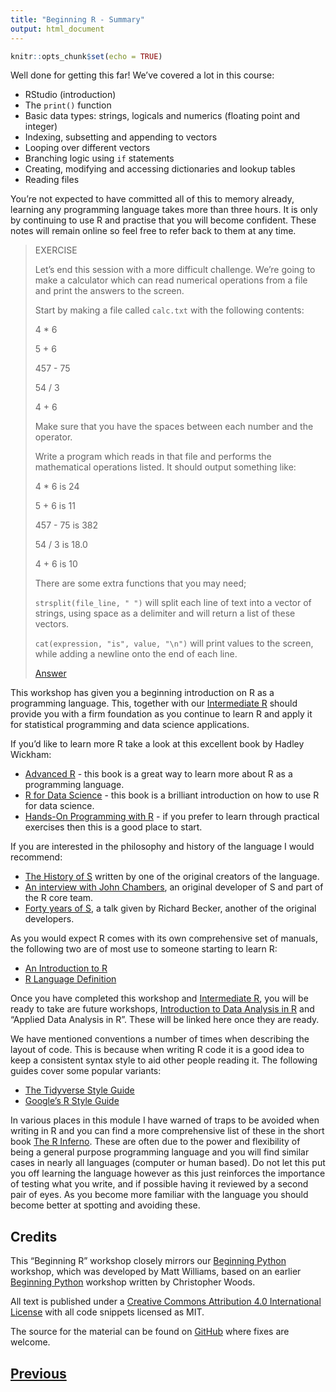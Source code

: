 ```yaml
---
title: "Beginning R - Summary"
output: html_document
---
```


```r
knitr::opts_chunk$set(echo = TRUE)
```

Well done for getting this far! We've covered a lot in this course:

* RStudio (introduction)
* The `print()` function
* Basic data types: strings, logicals and numerics (floating point and integer)
* Indexing, subsetting and appending to vectors
* Looping over different vectors
* Branching logic using `if` statements
* Creating, modifying and accessing dictionaries and lookup tables
* Reading files

You're not expected to have committed all of this to memory already, 
learning any programming language takes more than three hours. It is 
only by continuing to use R and practise that you will become confident. 
These notes will remain online so feel free to refer back to them at any time.

> EXERCISE
>
> Let's end this session with a more difficult challenge. We're going to make 
> a calculator which can read numerical operations from a file and print the 
> answers to the screen.
>
> Start by making a file called `calc.txt` with the following contents:
>
> 4 * 6
>
> 5 + 6
> 
> 457 - 75
>
> 54 / 3
>
> 4 + 6
>
> Make sure that you have the spaces between each number and the operator.
>
> Write a program which reads in that file and performs the mathematical 
> operations listed. It should output something like:
>
> 4 * 6 is 24
> 
> 5 + 6 is 11
>
> 457 - 75 is 382
>
> 54 / 3 is 18.0
> 
> 4 + 6 is 10
>
> There are some extra functions that you may need;
>
> `strsplit(file_line, " ")` will split each line of text into a vector of 
> strings, using space as a delimiter and will return a list of these vectors.
>
> `cat(expression, "is", value, "\n")` will print values to the screen,
> while adding a newline onto the end of each line.
> 
> [Answer](summary_answer01.html)

This workshop has given you a beginning introduction on R as a programming
language. This, together with our [Intermediate R](https://chryswoods.com/intermediate_r)
should provide you with a firm foundation as you continue
to learn R and apply it for statistical programming and data science
applications.

If you'd like to learn more R take a look at this excellent book by 
Hadley Wickham:

* [Advanced R](https://adv-r.hadley.nz/index.html) - this book is a great way
to learn more about R as a programming language.
* [R for Data Science](https://r4ds.had.co.nz) - this book is a brilliant
introduction on how to use R for data science.
* [Hands-On Programming with R](https://rstudio-education.github.io/hopr/) - if
you prefer to learn through practical exercises then this is a good place to start.

If you are interested in the philosophy and history of the language I would recommend:

* [The History of S](https://sas.uwaterloo.ca/~rwoldfor/software/R-code/historyOfS.pdf)
written by one of the original creators of the language.
* [An interview with John Chambers](https://www.youtube.com/watch?v=jk9S3RTAl38),
an original developer of S and part of the R core team.
* [Forty years of S](https://channel9.msdn.com/Events/useR-international-R-User-conference/useR2016/Forty-years-of-S),
a talk given by Richard Becker, another of the original developers.

As you would expect R comes with its own comprehensive set of manuals, the
following two are of most use to someone starting to learn R:

* [An Introduction to R](https://cran.r-project.org/doc/manuals/r-release/R-intro.html)
* [R Language Definition](https://cran.r-project.org/doc/manuals/r-release/R-lang.html)

Once you have completed this workshop and [Intermediate R](https://chryswoods.com/intermediate_r),
you will be ready to take are future workshops, [Introduction to Data Analysis in R](https://chryswoods.com/data_analysis_r)
and "Applied Data Analysis in R". These will be linked here once they 
are ready.

We have mentioned conventions a number of times when describing the layout of code.
This is because when writing R code it is a good idea to keep a consistent syntax
style to aid other people reading it. The following guides cover some popular variants:

* [The Tidyverse Style Guide](https://style.tidyverse.org/syntax.html)
* [Google’s R Style Guide](https://google.github.io/styleguide/Rguide.html)

In various places in this module I have warned of traps to be avoided when writing 
in R and you can find a more comprehensive list of these in the short book [The R Inferno](https://www.burns-stat.com/pages/Tutor/R_inferno.pdf). These are often due
to the power and flexibility of being a general purpose programming language and you
will find similar cases in nearly all languages (computer or human based). Do not let 
this put you off learning the language however as this just reinforces the importance
of testing what you write, and if possible having it reviewed by a second pair of eyes.
As you become more familiar with the language you should become better at spotting
and avoiding these.

## Credits

This "Beginning R" workshop closely mirrors our
[Beginning Python](https://milliams.com/courses/beginning_python) workshop,
which was developed by Matt Williams, based on an earlier
[Beginning Python](https://chryswoods.com/beginning_python) workshop written
by Christopher Woods.

All text is published under a 
[Creative Commons Attribution 4.0 International License](https://creativecommons.org/licenses/by/4.0/) 
with all code snippets licensed as MIT.

The source for the material can be found on [GitHub](https://github.com/chryswoods/siremol.org/tree/master/chryswoods.com/beginning_r) 
where fixes are welcome.

## [Previous](files.html)
